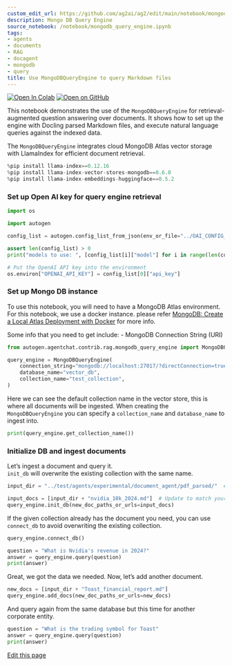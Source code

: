 ```yaml
---
custom_edit_url: https://github.com/ag2ai/ag2/edit/main/notebook/mongodb_query_engine.ipynb
description: Mongo DB Query Engine
source_notebook: /notebook/mongodb_query_engine.ipynb
tags:
- agents
- documents
- RAG
- docagent
- mongodb
- query
title: Use MongoDBQueryEngine to query Markdown files
---
```


<a href="https://colab.research.google.com/github/ag2ai/ag2/blob/main/notebook/mongodb_query_engine.ipynb" class="colab-badge" target="_blank"><img noZoom src="https://colab.research.google.com/assets/colab-badge.svg" alt="Open In Colab" /></a>
<a href="https://github.com/ag2ai/ag2/blob/main/notebook/mongodb_query_engine.ipynb" class="github-badge" target="_blank"><img noZoom src="https://img.shields.io/badge/Open%20on%20GitHub-grey?logo=github" alt="Open on GitHub" /></a>




This notebook demonstrates the use of the `MongoDBQueryEngine` for
retrieval-augmented question answering over documents. It shows how to
set up the engine with Docling parsed Markdown files, and execute
natural language queries against the indexed data.

The `MongoDBQueryEngine` integrates cloud MongoDB Atlas vector storage
with LlamaIndex for efficient document retrieval.

```python
%pip install llama-index==0.12.16
%pip install llama-index-vector-stores-mongodb==0.6.0
%pip install llama-index-embeddings-huggingface==0.5.2
```

### Set up Open AI key for query engine retrieval

```python
import os

import autogen

config_list = autogen.config_list_from_json(env_or_file="../OAI_CONFIG_LIST")

assert len(config_list) > 0
print("models to use: ", [config_list[i]["model"] for i in range(len(config_list))])

# Put the OpenAI API key into the environment
os.environ["OPENAI_API_KEY"] = config_list[0]["api_key"]
```

### Set up Mongo DB instance

To use this notebook, you will need to have a MongoDB Atlas environment.
For this notebook, we use a docker instance. please refer [MongoDB:
Create a Local Atlas Deployment with
Docker](https://www.mongodb.com/docs/atlas/cli/current/atlas-cli-deploy-docker/)
for more info.

Some info that you need to get include: - MongoDB Connection String
(URI)

```python
from autogen.agentchat.contrib.rag.mongodb_query_engine import MongoDBQueryEngine

query_engine = MongoDBQueryEngine(
    connection_string="mongodb://localhost:27017/?directConnection=true",
    database_name="vector_db",
    collection_name="test_collection",
)
```

Here we can see the default collection name in the vector store, this is
where all documents will be ingested. When creating the
`MongoDBQueryEngine` you can specify a `collection_name` and
`database_name` to ingest into.

```python
print(query_engine.get_collection_name())
```

### Initialize DB and ingest documents

Let’s ingest a document and query it.  
`init_db` will overwrite the existing collection with the same name.

```python
input_dir = "../test/agents/experimental/document_agent/pdf_parsed/"  # Update to match your input directory
```


```python
input_docs = [input_dir + "nvidia_10k_2024.md"]  # Update to match your input documents
query_engine.init_db(new_doc_paths_or_urls=input_docs)
```

If the given collection already has the document you need, you can use
`connect_db` to avoid overwriting the existing collection.

```python
query_engine.connect_db()
```


```python
question = "What is Nvidia's revenue in 2024?"
answer = query_engine.query(question)
print(answer)
```

Great, we got the data we needed. Now, let’s add another document.

```python
new_docs = [input_dir + "Toast_financial_report.md"]
query_engine.add_docs(new_doc_paths_or_urls=new_docs)
```

And query again from the same database but this time for another
corporate entity.

```python
question = "What is the trading symbol for Toast"
answer = query_engine.query(question)
print(answer)
```

<div className="edit-url-container">
    <a className="edit-url" href="https://github.com/ag2ai/ag2/edit/main/notebook/mongodb_query_engine.ipynb" target='_blank'><Icon icon="pen" iconType="solid" size="13px"/> Edit this page</a>
</div>
